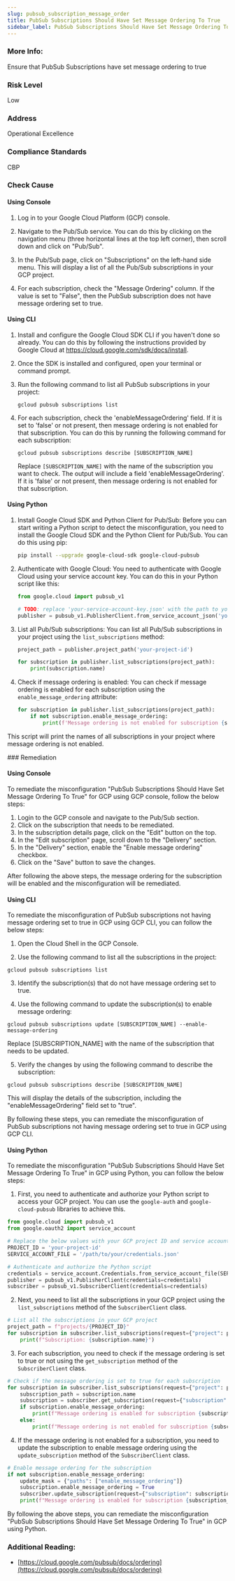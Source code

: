 ```yaml
---
slug: pubsub_subscription_message_order
title: PubSub Subscriptions Should Have Set Message Ordering To True
sidebar_label: PubSub Subscriptions Should Have Set Message Ordering To True
---
```


### More Info:

Ensure that PubSub Subscriptions have set message ordering to true

### Risk Level

Low

### Address

Operational Excellence

### Compliance Standards

CBP



<Tabs><Tab title='Cause'>
### Check Cause

#### Using Console

1. Log in to your Google Cloud Platform (GCP) console.

2. Navigate to the Pub/Sub service. You can do this by clicking on the navigation menu (three horizontal lines at the top left corner), then scroll down and click on "Pub/Sub".

3. In the Pub/Sub page, click on "Subscriptions" on the left-hand side menu. This will display a list of all the Pub/Sub subscriptions in your GCP project.

4. For each subscription, check the "Message Ordering" column. If the value is set to "False", then the PubSub subscription does not have message ordering set to true.

#### Using CLI

1. Install and configure the Google Cloud SDK CLI if you haven't done so already. You can do this by following the instructions provided by Google Cloud at https://cloud.google.com/sdk/docs/install.

2. Once the SDK is installed and configured, open your terminal or command prompt.

3. Run the following command to list all PubSub subscriptions in your project:

   ```
   gcloud pubsub subscriptions list
   ```

4. For each subscription, check the 'enableMessageOrdering' field. If it is set to 'false' or not present, then message ordering is not enabled for that subscription. You can do this by running the following command for each subscription:

   ```
   gcloud pubsub subscriptions describe [SUBSCRIPTION_NAME]
   ```

   Replace `[SUBSCRIPTION_NAME]` with the name of the subscription you want to check. The output will include a field 'enableMessageOrdering'. If it is 'false' or not present, then message ordering is not enabled for that subscription.

#### Using Python

1. Install Google Cloud SDK and Python Client for Pub/Sub: Before you can start writing a Python script to detect the misconfiguration, you need to install the Google Cloud SDK and the Python Client for Pub/Sub. You can do this using pip:

   ```bash
   pip install --upgrade google-cloud-sdk google-cloud-pubsub
   ```

2. Authenticate with Google Cloud: You need to authenticate with Google Cloud using your service account key. You can do this in your Python script like this:

   ```python
   from google.cloud import pubsub_v1

   # TODO: replace 'your-service-account-key.json' with the path to your service account key
   publisher = pubsub_v1.PublisherClient.from_service_account_json('your-service-account-key.json')
   ```

3. List all Pub/Sub subscriptions: You can list all Pub/Sub subscriptions in your project using the `list_subscriptions` method:

   ```python
   project_path = publisher.project_path('your-project-id')

   for subscription in publisher.list_subscriptions(project_path):
       print(subscription.name)
   ```

4. Check if message ordering is enabled: You can check if message ordering is enabled for each subscription using the `enable_message_ordering` attribute:

   ```python
   for subscription in publisher.list_subscriptions(project_path):
       if not subscription.enable_message_ordering:
           print(f'Message ordering is not enabled for subscription {subscription.name}')
   ```

This script will print the names of all subscriptions in your project where message ordering is not enabled.

</Tab>


<Tab title='Remediation'>
### Remediation

#### Using Console

To remediate the misconfiguration "PubSub Subscriptions Should Have Set Message Ordering To True" for GCP using GCP console, follow the below steps:

1. Login to the GCP console and navigate to the Pub/Sub section.
2. Click on the subscription that needs to be remediated.
3. In the subscription details page, click on the "Edit" button on the top.
4. In the "Edit subscription" page, scroll down to the "Delivery" section.
5. In the "Delivery" section, enable the "Enable message ordering" checkbox.
6. Click on the "Save" button to save the changes.

After following the above steps, the message ordering for the subscription will be enabled and the misconfiguration will be remediated.

#### Using CLI

To remediate the misconfiguration of PubSub subscriptions not having message ordering set to true in GCP using GCP CLI, you can follow the below steps:

1. Open the Cloud Shell in the GCP Console.

2. Use the following command to list all the subscriptions in the project:

```
gcloud pubsub subscriptions list
```

3. Identify the subscription(s) that do not have message ordering set to true.

4. Use the following command to update the subscription(s) to enable message ordering:

```
gcloud pubsub subscriptions update [SUBSCRIPTION_NAME] --enable-message-ordering
```

Replace [SUBSCRIPTION_NAME] with the name of the subscription that needs to be updated.

5. Verify the changes by using the following command to describe the subscription:

```
gcloud pubsub subscriptions describe [SUBSCRIPTION_NAME]
```

This will display the details of the subscription, including the "enableMessageOrdering" field set to "true".

By following these steps, you can remediate the misconfiguration of PubSub subscriptions not having message ordering set to true in GCP using GCP CLI.

#### Using Python

To remediate the misconfiguration "PubSub Subscriptions Should Have Set Message Ordering To True" in GCP using Python, you can follow the below steps:

1. First, you need to authenticate and authorize your Python script to access your GCP project. You can use the `google-auth` and `google-cloud-pubsub` libraries to achieve this.

```python
from google.cloud import pubsub_v1
from google.oauth2 import service_account

# Replace the below values with your GCP project ID and service account credentials file path
PROJECT_ID = 'your-project-id'
SERVICE_ACCOUNT_FILE = '/path/to/your/credentials.json'

# Authenticate and authorize the Python script
credentials = service_account.Credentials.from_service_account_file(SERVICE_ACCOUNT_FILE)
publisher = pubsub_v1.PublisherClient(credentials=credentials)
subscriber = pubsub_v1.SubscriberClient(credentials=credentials)
```

2. Next, you need to list all the subscriptions in your GCP project using the `list_subscriptions` method of the `SubscriberClient` class.

```python
# List all the subscriptions in your GCP project
project_path = f"projects/{PROJECT_ID}"
for subscription in subscriber.list_subscriptions(request={"project": project_path}):
    print(f"Subscription: {subscription.name}")
```

3. For each subscription, you need to check if the message ordering is set to true or not using the `get_subscription` method of the `SubscriberClient` class.

```python
# Check if the message ordering is set to true for each subscription
for subscription in subscriber.list_subscriptions(request={"project": project_path}):
    subscription_path = subscription.name
    subscription = subscriber.get_subscription(request={"subscription": subscription_path})
    if subscription.enable_message_ordering:
        print(f"Message ordering is enabled for subscription {subscription_path}")
    else:
        print(f"Message ordering is not enabled for subscription {subscription_path}")
```

4. If the message ordering is not enabled for a subscription, you need to update the subscription to enable message ordering using the `update_subscription` method of the `SubscriberClient` class.

```python
# Enable message ordering for the subscription
if not subscription.enable_message_ordering:
    update_mask = {"paths": ["enable_message_ordering"]}
    subscription.enable_message_ordering = True
    subscriber.update_subscription(request={"subscription": subscription, "update_mask": update_mask})
    print(f"Message ordering is enabled for subscription {subscription_path}")
```

By following the above steps, you can remediate the misconfiguration "PubSub Subscriptions Should Have Set Message Ordering To True" in GCP using Python.


### Additional Reading:

- [https://cloud.google.com/pubsub/docs/ordering](https://cloud.google.com/pubsub/docs/ordering) 


</Tab>
</Tabs>